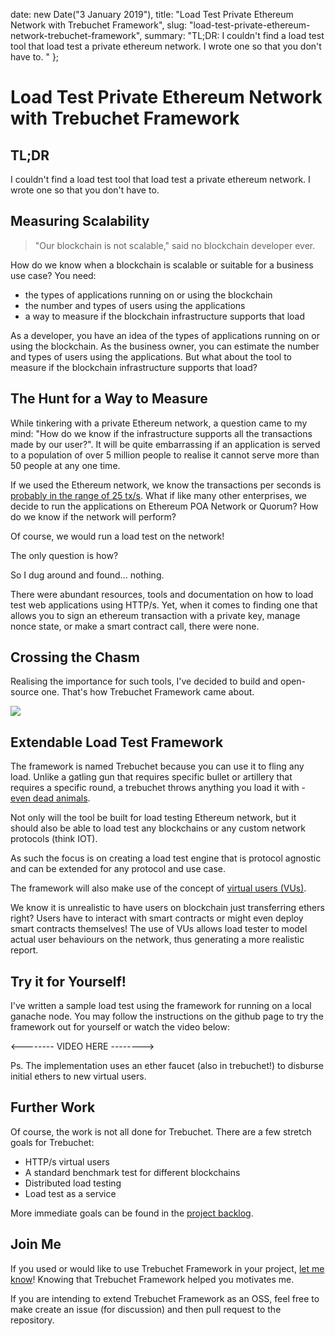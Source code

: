 
  date: new Date("3 January 2019"),
  title: "Load Test Private Ethereum Network with Trebuchet Framework",
  slug: "load-test-private-ethereum-network-trebuchet-framework",
  summary: "TL;DR: I couldn't find a load test tool that load test a private ethereum network. I wrote one so that you don't have to. "
};

Load Test Private Ethereum Network with Trebuchet Framework
===

## TL;DR

I couldn't find a load test tool that load test a private ethereum network. I wrote one so that you don't have to. 

## Measuring Scalability

> "Our blockchain is not scalable," said no blockchain developer ever.

How do we know when a blockchain is scalable or suitable for a business use case? You need: 

- the types of applications running on or using the blockchain
- the number and types of users using the applications
- a way to measure if the blockchain infrastructure supports that load

As a developer, you have an idea of the types of applications running on or using the blockchain. As the business owner, you can estimate the number and types of users using the applications. But what about the tool to measure if the blockchain infrastructure supports that load? 

## The Hunt for a Way to Measure

While tinkering with a private Ethereum network, a question came to my mind: "How do we know if the infrastructure supports all the transactions made by our user?". It will be quite embarrassing if an application is served to a population of over 5 million people to realise it cannot serve more than 50 people at any one time. 

If we used the Ethereum network, we know the transactions per seconds is [probably in the range of 25 tx/s](https://ethereum.stackexchange.com/questions/49484/how-many-transactions-per-second-can-ethereum-currently-handle-what-changes-wil). What if like many other enterprises, we decide to run the applications on Ethereum POA Network or Quorum? How do we know if the network will perform?

Of course, we would run a load test on the network!

The only question is how? 

So I dug around and found... nothing.

There were abundant resources, tools and documentation on how to load test web applications using HTTP/s. Yet, when it comes to finding one that allows you to sign an ethereum transaction with a private key, manage nonce state, or make a smart contract call, there were none. 

## Crossing the Chasm

Realising the importance for such tools, I've decided to build and open-source one. That's how Trebuchet Framework came about. 

<div class="text-center m-4">
  <img src="/static/blog/2019/1/trebuchet.png" style={{width:"50%"}}/>
</div>

## Extendable Load Test Framework

The framework is named Trebuchet because you can use it to fling any load. Unlike a gatling gun that requires specific bullet or artillery that requires a specific round, a trebuchet throws anything you load it with - [even dead animals](https://en.wikipedia.org/wiki/History_of_biological_warfare). 

Not only will the tool be built for load testing Ethereum network, but it should also be able to load test any blockchains or any custom network protocols (think IOT). 

As such the focus is on creating a load test engine that is protocol agnostic and can be extended for any protocol and use case. 

The framework will also make use of the concept of [virtual users (VUs)](https://support.loadimpact.com/3.0/test-configuration/what-are-virtual-users-vus/). 

We know it is unrealistic to have users on blockchain just transferring ethers right? Users have to interact with smart contracts or might even deploy smart contracts themselves! The use of VUs allows load tester to model actual user behaviours on the network, thus generating a more realistic report.

## Try it for Yourself!

I've written a sample load test using the framework for running on a local ganache node. You may follow the instructions on the github page to try the framework out for yourself or watch the video below:

<-------- VIDEO HERE -------->

Ps. The implementation uses an ether faucet (also in trebuchet!) to disburse initial ethers to new virtual users. 

## Further Work

Of course, the work is not all done for Trebuchet. There are a few stretch goals for Trebuchet:
- HTTP/s virtual users
- A standard benchmark test for different blockchains
- Distributed load testing
- Load test as a service

More immediate goals can be found in the [project backlog](https://github.com/Trebuchet-Framework/Trebuchet/projects/1).

## Join Me

If you used or would like to use Trebuchet Framework in your project, [let me know](/contact)! Knowing that Trebuchet Framework helped you motivates me.

If you are intending to extend Trebuchet Framework as an OSS, feel free to make create an issue (for discussion) and then pull request to the repository.
